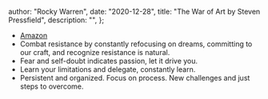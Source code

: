 
  author: "Rocky Warren",
  date: "2020-12-28",
  title: "The War of Art by Steven Pressfield",
  description: "",
};


- [Amazon](https://www.amazon.com/gp/product/1936891026)
- Combat resistance by constantly refocusing on dreams, committing to our craft, and recognize resistance is natural.
- Fear and self-doubt indicates passion, let it drive you.
- Learn your limitations and delegate, constantly learn.
- Persistent and organized. Focus on process. New challenges and just steps to overcome.

